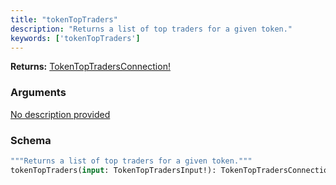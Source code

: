 ```yaml
---
title: "tokenTopTraders"
description: "Returns a list of top traders for a given token."
keywords: ['tokenTopTraders']
---
```


**Returns:** [TokenTopTradersConnection!](/api-reference/types/tokentoptradersconnection)

### Arguments

<a href="/api-reference/types/tokentoptradersinput">
  <ResponseField name="input" type="TokenTopTradersInput!" required>
    No description provided
  </ResponseField>
</a>

### Schema


```graphql 
"""Returns a list of top traders for a given token."""
tokenTopTraders(input: TokenTopTradersInput!): TokenTopTradersConnection!
```
